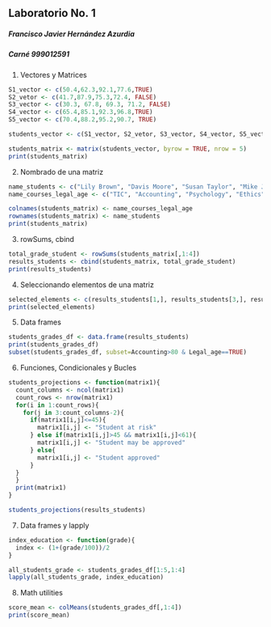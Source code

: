 ## Laboratorio No. 1

##### Francisco Javier Hernández Azurdia

##### Carné 999012591

1.  Vectores y Matrices

```{r}
S1_vector <- c(50.4,62.3,92.1,77.6,TRUE)
S2_vetor <- c(41.7,87.9,75.3,72.4, FALSE)
S3_vector <- c(30.3, 67.8, 69.3, 71.2, FALSE)
S4_vector <- c(65.4,85.1,92.3,96.8,TRUE)
S5_vector <- c(70.4,88.2,95.2,90.7, TRUE)

students_vector <- c(S1_vector, S2_vetor, S3_vector, S4_vector, S5_vector)

students_matrix <- matrix(students_vector, byrow = TRUE, nrow = 5)
print(students_matrix)
```

2.  Nombrado de una matriz

```{r}
name_students <- c("Lily Brown", "Davis Moore", "Susan Taylor", "Mike Jones", "Tom Hill")
name_courses_legal_age <- c("TIC", "Accounting", "Psychology", "Ethics", "Legal_age")

colnames(students_matrix) <- name_courses_legal_age
rownames(students_matrix) <- name_students
print(students_matrix)
```

3.  rowSums, cbind

```{r}
total_grade_student <- rowSums(students_matrix[,1:4])
results_students <- cbind(students_matrix, total_grade_student)
print(results_students)
```

4.  Seleccionando elementos de una matriz

```{r}
selected_elements <- c(results_students[1,], results_students[3,], results_students[5,], results_students[,2], results_students[,4])
print(selected_elements)
```

5.  Data frames

```{r}
students_grades_df <- data.frame(results_students)
print(students_grades_df)
subset(students_grades_df, subset=Accounting>80 & Legal_age==TRUE)
```

6.  Funciones, Condicionales y Bucles

```{r}
students_projections <- function(matrix1){
  count_columns <- ncol(matrix1)
  count_rows <- nrow(matrix1)
  for(i in 1:count_rows){
    for(j in 3:count_columns-2){
      if(matrix1[i,j]<=45){
        matrix1[i,j] <- "Student at risk"
      } else if(matrix1[i,j]>45 && matrix1[i,j]<61){
        matrix1[i,j] <- "Student may be approved"
      } else{
        matrix1[i,j] <- "Student approved"
      }
  }
  }
  print(matrix1)
}

students_projections(results_students)
```

7.  Data frames y lapply

```{r}
index_education <- function(grade){
  index <- (1+(grade/100))/2
}

all_students_grade <- students_grades_df[1:5,1:4]
lapply(all_students_grade, index_education)
```

8.  Math utilities

```{r}
score_mean <- colMeans(students_grades_df[,1:4])
print(score_mean)
```

